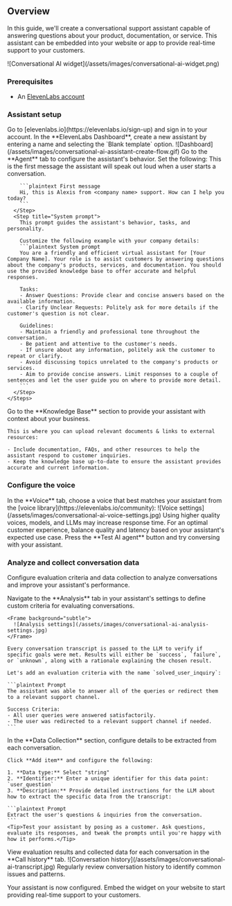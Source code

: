 ## Overview

In this guide, we'll create a conversational support assistant capable of answering questions about your product, documentation, or service. This assistant can be embedded into your website or app to provide real-time support to your customers.

<Frame
  caption="The assistant at the bottom right corner of this page is capable of answering questions about ElevenLabs, navigating pages & taking you to external resources."
  background="subtle"
>
  ![Conversational AI widget](/assets/images/conversational-ai-widget.png)
</Frame>

### Prerequisites

- An [ElevenLabs account](https://www.elevenlabs.io)

### Assistant setup

<Steps>
  <Step title="Sign in to ElevenLabs">
    Go to [elevenlabs.io](https://elevenlabs.io/sign-up) and sign in to your account.
  </Step>
  <Step title="Create a new assistant">
    In the **ElevenLabs Dashboard**, create a new assistant by entering a name and selecting the `Blank template` option.
    <Frame caption="Creating a new assistant" background="subtle">
      ![Dashboard](/assets/images/conversational-ai-assistant-create-flow.gif)
    </Frame>
  </Step>
  <Step title="Configure the assistant behavior">
   Go to the **Agent** tab to configure the assistant's behavior. Set the following:
    <Steps>
      <Step title="First message">
        This is the first message the assistant will speak out loud when a user starts a conversation.

        ```plaintext First message
        Hi, this is Alexis from <company name> support. How can I help you today?
        ```
      </Step>
      <Step title="System prompt">
        This prompt guides the assistant's behavior, tasks, and personality.

        Customize the following example with your company details:
        ```plaintext System prompt
        You are a friendly and efficient virtual assistant for [Your Company Name]. Your role is to assist customers by answering questions about the company's products, services, and documentation. You should use the provided knowledge base to offer accurate and helpful responses.

        Tasks:
        - Answer Questions: Provide clear and concise answers based on the available information.
        - Clarify Unclear Requests: Politely ask for more details if the customer's question is not clear.

        Guidelines:
        - Maintain a friendly and professional tone throughout the conversation.
        - Be patient and attentive to the customer's needs.
        - If unsure about any information, politely ask the customer to repeat or clarify.
        - Avoid discussing topics unrelated to the company's products or services.
        - Aim to provide concise answers. Limit responses to a couple of sentences and let the user guide you on where to provide more detail.
        ```
      </Step>
    </Steps>

  </Step>
  <Step title="Add a knowledge base">
    Go to the **Knowledge Base** section to provide your assistant with context about your business. 
    
    This is where you can upload relevant documents & links to external resources:

    - Include documentation, FAQs, and other resources to help the assistant respond to customer inquiries.
    - Keep the knowledge base up-to-date to ensure the assistant provides accurate and current information.

  </Step>
</Steps>

### Configure the voice

<Steps>
  <Step title="Select a voice">
    In the **Voice** tab, choose a voice that best matches your assistant from the [voice library](https://elevenlabs.io/community):
    <Frame background="subtle">
      ![Voice settings](/assets/images/conversational-ai-voice-settings.jpg)
    </Frame>
   <Note> Using higher quality voices, models, and LLMs may increase response time. For an optimal customer experience, balance quality and latency based on your assistant's expected use case.</Note>

  </Step>
  <Step title="Testing your assistant">
     Press the **Test AI agent** button and try conversing with your assistant.
  </Step>
</Steps>

### Analyze and collect conversation data

Configure evaluation criteria and data collection to analyze conversations and improve your assistant's performance.

<Steps>
  <Step title="Configure evaluation criteria">
    Navigate to the **Analysis** tab in your assistant's settings to define custom criteria for evaluating conversations.

    <Frame background="subtle">
      ![Analysis settings](/assets/images/conversational-ai-analysis-settings.jpg)
    </Frame>

    Every conversation transcript is passed to the LLM to verify if specific goals were met. Results will either be `success`, `failure`, or `unknown`, along with a rationale explaining the chosen result.

    Let's add an evaluation criteria with the name `solved_user_inquiry`:

    ```plaintext Prompt
    The assistant was able to answer all of the queries or redirect them to a relevant support channel.

    Success Criteria:
    - All user queries were answered satisfactorily.
    - The user was redirected to a relevant support channel if needed.
    ```

  </Step>

  <Step title="Configure data collection">
    In the **Data Collection** section, configure details to be extracted from each conversation.

    Click **Add item** and configure the following:

    1. **Data type:** Select "string"
    2. **Identifier:** Enter a unique identifier for this data point: `user_question`
    3. **Description:** Provide detailed instructions for the LLM about how to extract the specific data from the transcript:

    ```plaintext Prompt
    Extract the user's questions & inquiries from the conversation.
    ```
    <Tip>Test your assistant by posing as a customer. Ask questions, evaluate its responses, and tweak the prompts until you're happy with how it performs.</Tip>

  </Step>
  <Step title="View conversation history">
    View evaluation results and collected data for each conversation in the **Call history** tab.
    <Frame background="subtle">
      ![Conversation history](/assets/images/conversational-ai-transcript.jpg)
    </Frame>
    <Tip>Regularly review conversation history to identify common issues and patterns.</Tip>
  </Step>
</Steps>

Your assistant is now configured. Embed the widget on your website to start providing real-time support to your customers.

